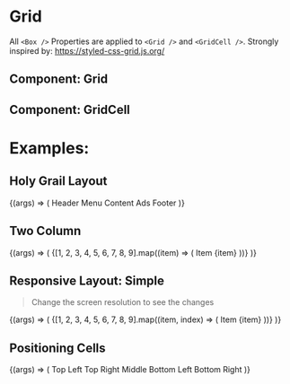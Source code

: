 
<Meta title="Foundation/Layout/Grid" component={Grid} />

# Grid

All `<Box />` Properties are applied to `<Grid />` and `<GridCell />`.
Strongly inspired by: https://styled-css-grid.js.org/

## Component: Grid

<ArgsTable of={Grid} />

## Component: GridCell

<ArgsTable of={GridCell} />

# Examples:

## Holy Grail Layout

<Canvas>
  <Story name="Holy Grail Layout">
    {(args) => (
      <Grid
        gridGap="15px"
        gridColumns={"100px 1fr 100px"}
        gridRows={"45px 1fr 45px"}
        gridAreas={[
          "header header  header",
          "menu   content ads   ",
          "footer footer  footer",
        ]}
      >
        <GridCell area="header" className="border border-red-300 p-3 bg-red-50">
          Header
        </GridCell>
        <GridCell area="menu" className="border border-red-300 p-3 bg-red-50">
          Menu
        </GridCell>
        <GridCell
          area="content"
          className="border border-red-300 p-3 bg-red-50"
        >
          Content
        </GridCell>
        <GridCell area="ads" className="border border-red-300 p-3 bg-red-50">
          Ads
        </GridCell>
        <GridCell area="footer" className="border border-red-300 p-3 bg-red-50">
          Footer
        </GridCell>
      </Grid>
    )}
  </Story>
</Canvas>

## Two Column

<Canvas>
  <Story name="Two Column">
    {(args) => (
      <Grid gridColumns={2} gridGap="x5" minRowHeight={{xs: 'x80', sm: 'x36'}}>
        {[1, 2, 3, 4, 5, 6, 7, 8, 9].map((item) => (
          <GridCell
            className="border border-red-300 p-3 bg-red-50"
            key={`TwoColumnExample_${item}`}
            alignItems="center"
            justifyContent="center"
          >
            Item {item}
          </GridCell>
        ))}
      </Grid>
    )}
  </Story>
</Canvas>

## Responsive Layout: Simple

> Change the screen resolution to see the changes

<Canvas>
  <Story name="Responsive Layout: Simple">
    {(args) => (
      <Grid gridColumns="repeat(auto-fit,minmax(120px,1fr))">
        {[1, 2, 3, 4, 5, 6, 7, 8, 9].map((item, index) => (
          <GridCell
            className="border border-red-300 p-3 bg-red-50"
            key={`Responsivelayout:Simple_${item}`}
          >
            Item {item}
          </GridCell>
        ))}
      </Grid>
    )}
  </Story>
</Canvas>

## Positioning Cells

<Canvas>
  <Story name="Positioning Cells">
    {(args) => (
      <Grid gridColumns={3} minRowHeight="x20">
        <GridCell className="border border-red-300 p-3 bg-red-50">Top Left</GridCell>
        <GridCell className="border border-red-300 p-3 bg-red-50" cellPositionLeft={3}>Top Right</GridCell>
        <GridCell className="border border-red-300 p-3 bg-red-50" cellPositionLeft={2} cellPositionTop={2}>
          Middle
        </GridCell>
        <GridCell className="border border-red-300 p-3 bg-red-50" cellPositionTop={3}>Bottom Left</GridCell>
        <GridCell className="border border-red-300 p-3 bg-red-50" cellPositionTop={3} cellPositionLeft={3}>
          Bottom Right
        </GridCell>
      </Grid>
    )}
  </Story>
</Canvas>
